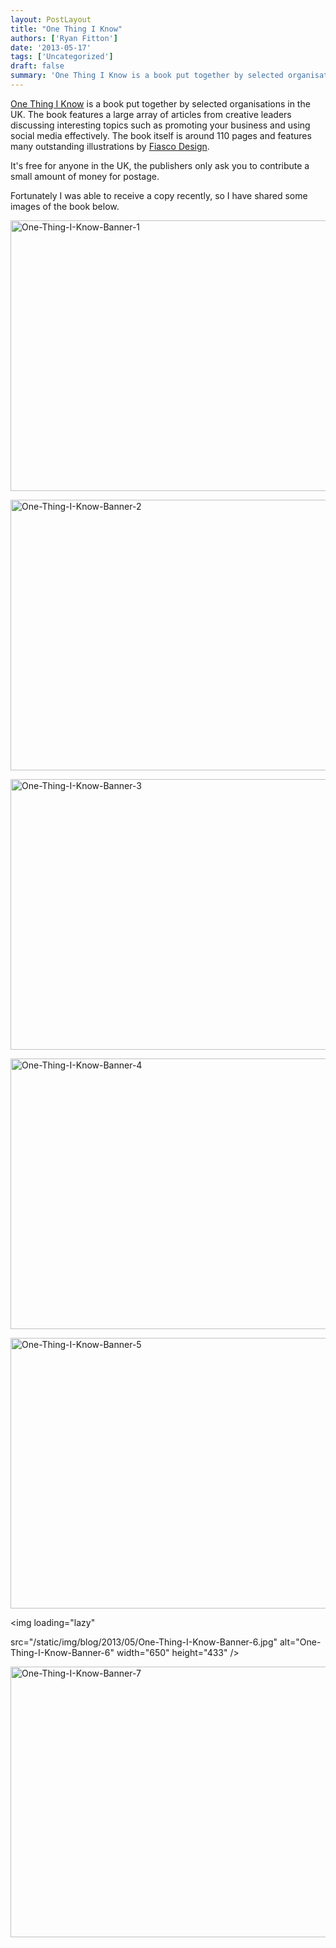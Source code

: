 ```yaml
---
layout: PostLayout
title: "One Thing I Know"
authors: ['Ryan Fitton']
date: '2013-05-17'
tags: ['Uncategorized']
draft: false
summary: 'One Thing I Know is a book put together by selected organisations in the UK. The book features a large array of article from creative leaders discussing interesting topics such as promoting your business and using social media effectively.  The book itself is around 110 pages and features many outstanding illustrations by Fiasco Design. It&#8217;s free ...'
---
```


[One Thing I Know](http://www.onethingiknow.co.uk/book/) is a book put together by selected organisations in the UK. The book features a large array of articles from creative leaders discussing interesting topics such as promoting your business and using social media effectively. The book itself is around 110 pages and features many outstanding illustrations by [Fiasco Design](http://fiascodesign.co.uk/).

It's free for anyone in the UK, the publishers only ask you to contribute a small amount of money for postage.

Fortunately I was able to receive a copy recently, so I have shared some images of the book below.

<img
loading="lazy" 
src="/static/img/blog/2013/05/One-Thing-I-Know-Banner-1.jpg"
alt="One-Thing-I-Know-Banner-1"
width="650"
height="433"
/>

<img
loading="lazy"
src="/static/img/blog/2013/05/One-Thing-I-Know-Banner-2.jpg"
alt="One-Thing-I-Know-Banner-2"
width="650"
height="433"
/>

<img
loading="lazy"
src="/static/img/blog/2013/05/One-Thing-I-Know-Banner-3.jpg"
alt="One-Thing-I-Know-Banner-3"
width="650"
height="433"
/>

<img
loading="lazy"
src="/static/img/blog/2013/05/One-Thing-I-Know-Banner-4.jpg"
alt="One-Thing-I-Know-Banner-4"
width="650"
height="433"
/>

<img
loading="lazy"
src="/static/img/blog/2013/05/One-Thing-I-Know-Banner-5.jpg"
alt="One-Thing-I-Know-Banner-5"
width="650"
height="433"
/>

<img
loading="lazy"

src="/static/img/blog/2013/05/One-Thing-I-Know-Banner-6.jpg"
alt="One-Thing-I-Know-Banner-6"
width="650"
height="433"
/>

<img
loading="lazy"
src="/static/img/blog/2013/05/One-Thing-I-Know-Banner-7.jpg"
alt="One-Thing-I-Know-Banner-7"
width="650"
height="433"
/>